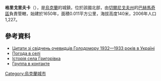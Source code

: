 {{coord|51|2|8|N|32|51|13|E|scale:100000|display=title}}

'''格里戈里夫卡'''（{{lang-uk|Григорівка}}），是[[烏克蘭|烏克蘭]]的城鎮，位於該國北部，由[[切爾尼戈夫州|切爾尼戈夫州]]的[[巴赫馬奇區|巴赫馬奇區]]負責管轄，始建於1650年，面積0.011平方公里，海拔高度140米，2006年人口1,227。

==參考資料==
* [https://web.archive.org/web/20081011031600/http://cg.gov.ua/single_page.php?menu_id=1700&NameTable=single_page&TypeCod=&DEPAT=2899&pm= Цитати зі свідчень очевидців Голодомору 1932—1933 років в Україні] 
*[http://weather.in.ua/ua/chernigovskaja/5903 Погода в селі ] {{Wayback|url=http://weather.in.ua/ua/chernigovskaja/5903 |date=20160305072202 }}
*[https://web.archive.org/web/20140614075255/http://tour-cn.com.ua/publ/istorija_sela_grigorivka/70-1-0-871 Історія села Григорівка ]
*[http://vkontakte.ru/club12172816 Группа в контакте ]

{{Ukraine-geo-stub}}
[[Category:烏克蘭城市|Category:烏克蘭城市]]